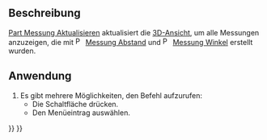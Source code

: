 <languages/>

{{Docnav/de
|
|
|[[Part_Workbench/de|Part]]
|IconL=
|IconR=
|IconC=Workbench_Part.svg
}}

{{VeryImportantMessage|Dieser Befehl ist veraltet und wird in {{VersionPlus/de|1.0}} nicht mehr zur Verfügung stehen.<br>Stattdessen kann [[Image:Std_Measure.svg|24px]] [[Std_Measure/de|Std Messen]] verwendet werden.}}

{{GuiCommand/de
|Name=Part Measure Refresh
|Name/de=Part Messung Aktualisieren
|MenuLocation=Messen → Aktualisieren
|Workbenches=[[Part_Workbench/de|Part]]
|SeeAlso=[[Part_Measure_Linear/de|Part Messung Abstand]], [[Part_Measure_Angular/de|Part Messung Winkel]]
}}

<span id="Description"></span>
==Beschreibung==

[[Part_Measure_Refresh/de|Part Messung Aktualisieren]] aktualisiert die [[3D_view/de|3D-Ansicht]], um alle Messungen anzuzeigen, die mit [[Image:Part Measure Linear.svg|16px]] [[Part_Measure_Linear/de|Messung Abstand]] und [[Image:Part_Measure_Angular.svg|16px]] [[Part_Measure_Angular/de|Messung Winkel]] erstellt wurden.

<span id="Usage"></span>
==Anwendung==

# Es gibt mehrere Möglichkeiten, den Befehl aufzurufen:
#* Die Schaltfläche {{Button|[[Image:Part_Measure_Refresh.svg|16px]] [[Part_Measure_Refresh/de|Aktualisieren]]}} drücken.
#* Den Menüeintrag {{MenuCommand|Messen → [[Image:Part_Measure_Refresh.svg|16px]] Aktualisieren}} auswählen.


{{Docnav/de
|
|
|[[Part_Workbench/de|Part]]
|IconL=
|IconR=
|IconC=Workbench_Part.svg
}}

{{Part Tools navi{{#translation:}}}}
{{Userdocnavi{{#translation:}}}}